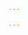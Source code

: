 ```yaml
---

---
```





 <FeatureCard
  title="Living documentation"
  subtitle="With Bridge, you can easily create a living design system documentation together as a team.
  Design guidelines, visual language, style guides, pattern libraries, and your processes, all get represented."
  />
 
<FeatureCard
  title="Friendly environment"
  subtitle="Bridge offers a friendly environment and familiar interface for designers, developers, and other specialists.
  Edit your documentation via our interface with great UX or directly in its code source."
  />

<FeatureCard
  title="Integration with tools"
  subtitle="Integration with the most popular design and development tools ensures a seamless
  documenting process and no double work."
  />

<FeatureCard
  title="Full control over sources"
  subtitle="Bridge helps you edit and maintain, but you still own the source code, it is hosted in
  your repository, which you have full control."
  />

<FeatureCard
  title="No boring routines"
  subtitle="We take care of all necessary routine and automation, working by default or custom-made via a
  human-friendly interface."
  />

<FeatureCard
  title="Rich features for free"
  subtitle="Bridge keeps the most desired features free. We design the solutions
  so that you can stay on the free plan as long as possible."
  />

<FeatureCard
  title="Scale with your needs"
  subtitle="Choosing Bridge means you only need to pay for the selected features. Drop off anything you don't need to fit your budget."
  />
